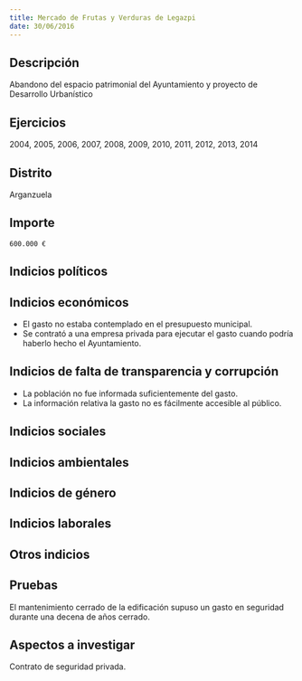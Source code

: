 ```yaml
---
title: Mercado de Frutas y Verduras de Legazpi
date: 30/06/2016
---
```



## Descripción
Abandono del espacio patrimonial del Ayuntamiento y proyecto de Desarrollo Urbanístico


## Ejercicios
2004, 2005, 2006, 2007, 2008, 2009, 2010, 2011, 2012, 2013, 2014


## Distrito
Arganzuela


## Importe
    600.000 €


## Indicios políticos



## Indicios económicos
- El gasto no estaba contemplado en el presupuesto municipal.
- Se contrató a una empresa privada para ejecutar el gasto cuando podría haberlo hecho el Ayuntamiento.


## Indicios de falta de transparencia y corrupción
- La población no fue informada suficientemente del gasto.
- La información relativa la gasto no es fácilmente accesible al público.


## Indicios sociales



## Indicios ambientales



## Indicios de género



## Indicios laborales



## Otros indicios



## Pruebas
El mantenimiento cerrado de la edificación supuso un gasto en seguridad durante una decena de años cerrado.


## Aspectos a investigar
Contrato de seguridad privada.


